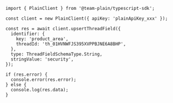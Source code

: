 ```tsx
import { PlainClient } from '@team-plain/typescript-sdk';

const client = new PlainClient({ apiKey: 'plainApiKey_xxx' });

const res = await client.upsertThreadField({
  identifier: {
    key: 'product_area',
    threadId: 'th_01HVNWFJS395XVPPBJNE6A8BHP',
  },
  type: ThreadFieldSchemaType.String,
  stringValue: 'security',
});

if (res.error) {
  console.error(res.error);
} else {
  console.log(res.data);
}
```